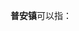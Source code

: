 '''普安镇'''可以指：
{{PRC admin/disambig|51/08/23/100/000|51/16/21/119/000|51/17/23/101/000|52/27/32/104/000|51/15/21/207/000}}
{{disambig|cat=三字中国镇名消歧义}}
